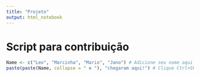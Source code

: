 ```yaml
---
title: "Projeto"
output: html_notebook
---
```


# Script para contribuição

```r
Name <- c("Leo", "Marcinha", "Mario", "Jano") # Adicione seu nome aqui
paste(paste(Name, collapse = " e "), "chegaram aqui!") # Clique Ctrl+Shift+Enter para rodar o chunk
```